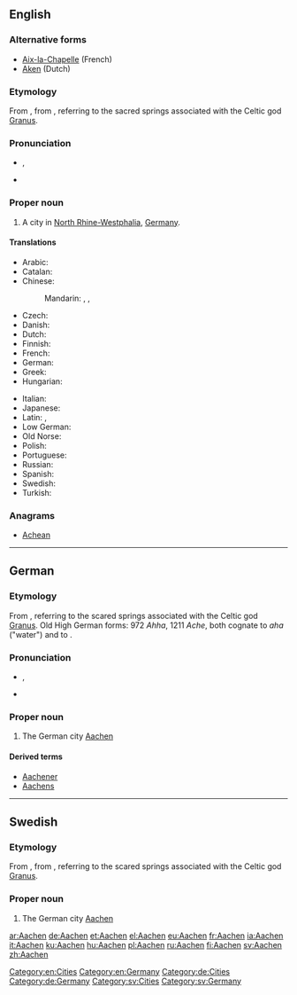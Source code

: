 ==English==
{{wikipedia}}

===Alternative forms===
* [[Aix-la-Chapelle]] (French)
* [[Aken]] (Dutch)

===Etymology===
From {{etyl|de|en}} {{term|Aachen|lang=de}}, from {{etyl|la|en}} {{term|aquae||waters, i.e. sources|lang=la}}, referring to the sacred springs associated with the Celtic god [[Granus]].

===Pronunciation===
* {{a|RP}} {{IPA|/ˈɑːkən/}}, {{X-SAMPA|/"A:k@n/}}
* {{a|US}} {{IPA|/ˈɑ.kən/|/ˈɑ.xən}} 

===Proper noun===
{{en-proper noun}}

# A city in [[North Rhine-Westphalia]], [[Germany]].

====Translations====
{{trans-top|city in North Rhine-Westphalia}}
* Arabic: {{t|ar|آخن|m|tr='aakhin}}
* Catalan: {{t+|ca|Aquisgrà}}
* Chinese:
*: Mandarin: {{t+|cmn|阿亨|tr=Āhēng|sc=Hani}}, {{t+|cmn|亞琛|sc=Hani}}, {{t|cmn|亚琛|tr=Yàchēn|sc=Hani}}
* Czech: {{t|cs|Cáchy}}
* Danish: {{t|da|Aachen}}
* Dutch: {{t+|nl|Aken}}
* Finnish: {{t+|fi|Aachen}}
* French: {{t+|fr|Aix-la-Chapelle}}
* German: {{t+|de|Aachen|n}}
* Greek: {{t+|el|Άαχεν|tr=Áachen|sc=Grek}}
* Hungarian: {{t+|hu|Aachen}}
{{trans-mid}}
* Italian: {{t+|it|Aquisgrana}}
* Japanese: {{t|ja|アーヘン|tr=Āhen|sc=Jpan}}
* Latin: {{t|la|Aquae|p}}, {{t|la|Aquisgranum|n}}
* Low German: {{t|nds|Oche}}
* Old Norse: {{t|non|Takn|m}}
* Polish: {{t+|pl|Akwizgran}}
* Portuguese: {{t|pt|Aquisgrano}}
* Russian: {{t+|ru|Аахен|m|tr=Áaxen}}
* Spanish: {{t+|es|Aquisgrán}}
* Swedish: {{t+|sv|Aachen}}
* Turkish: {{t|tr|Aachen}}
{{trans-bottom}}

===Anagrams===
* [[Achean#English|Achean]]

[[Category:en:Cities]]
[[Category:en:Germany]]

----

==German==
{{wikipedia|lang=de}}

===Etymology===
From {{etyl|la|de}} {{term|aquae||waters, i.e. sources|lang=la}}, referring to the scared springs associated with the Celtic god [[Granus]].
Old High German forms: 972 ''Ahha'', 1211 ''Ache'', both cognate to ''aha'' ("water") and to {{etyl|gem-pro|de}} {{term/t|gem-pro|*ahwō}}.

===Pronunciation===
* {{IPA|/ˈaːxən/|lang=de}}, {{X-SAMPA|/"a:x@n/|lang=de}}
* {{audio|De-Aachen.ogg|Audio}}

===Proper noun===
{{head|de|proper noun|genitive=Aachens}}

# The German city [[#English|Aachen]]

====Derived terms====
* [[Aachener]]
* [[Aachens]]

[[Category:de:Cities]]
[[Category:de:Germany]]

----

==Swedish==

===Etymology===
From {{etyl|de|sv}} {{term|Aachen|lang=de}}, from {{etyl|la|sv}} {{term|aquae||waters, i.e. sources|lang=la}}, referring to the scared springs associated with the Celtic god [[Granus]].
{{wikipedia|lang=sv}}

===Proper noun===
{{head|sv|proper noun}}

# The German city [[#English|Aachen]]

[[Category:sv:Cities]]
[[Category:sv:Germany]]

[[ar:Aachen]]
[[de:Aachen]]
[[et:Aachen]]
[[el:Aachen]]
[[eu:Aachen]]
[[fr:Aachen]]
[[ia:Aachen]]
[[it:Aachen]]
[[ku:Aachen]]
[[hu:Aachen]]
[[pl:Aachen]]
[[ru:Aachen]]
[[fi:Aachen]]
[[sv:Aachen]]
[[zh:Aachen]]